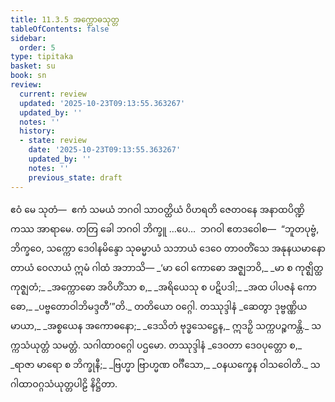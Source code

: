 ```yaml
---
title: 11.3.5 အက္ကောဓသုတ္တ
tableOfContents: false
sidebar:
  order: 5
type: tipitaka
basket: su
book: sn
review:
  current: review
  updated: '2025-10-23T09:13:55.363267'
  updated_by: ''
  notes: ''
  history:
  - state: review
    date: '2025-10-23T09:13:55.363267'
    updated_by: ''
    notes: ''
    previous_state: draft
---
```



<ReviewStatus review={frontmatter.review} showDetails={true} />

<HypothesisAnnotation frontmatter={frontmatter} />

<DynamicBreadcrumb />

<Division number="271" book="sn" e="ch" v="18" p="319">

<Paragraph number="1697" book="sn">
ဧဝံ မေ သုတံ—  ဧကံ သမယံ ဘဂဝါ သာဝတ္ထိယံ ဝိဟရတိ ဇေတဝနေ အနာထပိဏ္ဍိကဿ အာရာမေ. တတြ ခေါ ဘဂဝါ ဘိက္ခူ …ပေ…  ဘဂဝါ ဧတဒဝေါစ—  “ဘူတပုဗ္ဗံ, ဘိက္ခဝေ, သက္ကော ဒေဝါနမိန္ဒော သုဓမ္မာယံ သဘာယံ ဒေဝေ တာဝတိံသေ အနုနယမာနော တာယံ ဝေလာယံ ဣမံ ဂါထံ အဘာသိ—
</Paragraph>

<Paragraph number="1698" type="verses" book="sn">
_‘မာ ဝေါ ကောဓော အဇ္ဈဘဝိ,_  
_မာ စ ကုဇ္ဈိတ္ထ ကုဇ္ဈတံ;_  
_အက္ကောဓော အဝိဟိံသာ စ,_  
_အရိယေသု စ ပဋိပဒါ;_  
_အထ ပါပဇနံ ကောဓော,_  
_ပဗ္ဗတောဝါဘိမဒ္ဒတီ’”တိ._  


</Paragraph>
</Division>

<Paragraph number="1699" type="center" book="sn">
တတိယော ဝဂ္ဂေါ.



</Paragraph>

<Paragraph number="1700" type="center" book="sn">
တဿုဒ္ဒါနံ


</Paragraph>

<Paragraph number="1701" type="verses" book="sn">
_ဆေတွာ ဒုဗ္ဗဏ္ဏိယ မာယာ,_  
_အစ္စယေန အကောဓနော;_  
_ဒေသိတံ ဗုဒ္ဓသေဋ္ဌေန,_  
ဣဒဉှိ သက္ကပဉ္စကန္တိ._  


</Paragraph>

<Paragraph number="1702" type="center" book="sn">
သက္ကသံယုတ္တံ သမတ္တံ.



</Paragraph>

<Paragraph number="1703" type="center" book="sn">
သဂါထာဝဂ္ဂေါ ပဌမော.



</Paragraph>

<Paragraph number="1704" type="center" book="sn">
တဿုဒ္ဒါနံ


</Paragraph>

<Paragraph number="1705" type="verses" book="sn">
_ဒေဝတာ ဒေဝပုတ္တော စ,_  
_ရာဇာ မာရော စ ဘိက္ခုနီ;_  
_ဗြဟ္မာ ဗြာဟ္မဏ ဝင်္ဂီသော,_  
_ဝနယက္ခေန ဝါသဝေါတိ._  


</Paragraph>

<Paragraph number="1706" type="center" book="sn">
သဂါထာဝဂ္ဂသံယုတ္တပါဠိ နိဋ္ဌိတာ.
</Paragraph>